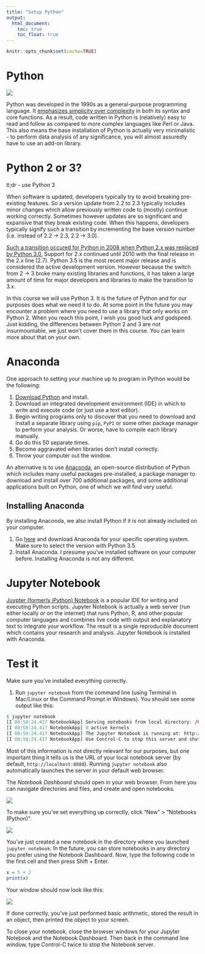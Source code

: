 ```yaml
---
title: "Setup Python"
output:
  html_document:
    toc: true
    toc_float: true
---
```


```r
knitr::opts_chunk$set(cache=TRUE)
```

# Python

[![](images/xkcd_python.png)](https://xkcd.com/353/)

Python was developed in the 1990s as a general-purpose programming language. It [emphasizes simplicity over complexity](https://en.wikipedia.org/wiki/Zen_of_Python) in both its syntax and core functions. As a result, code written in Python is (relatively) easy to read and follow as compared to more complex languages like Perl or Java. This also means the base installation of Python is actually very minimalistic - to perform data analysis of any significance, you will almost assuredly have to use an add-on library.

# Python 2 or 3?

tl;dr - use Python 3

When software is updated, developers typically try to avoid breaking pre-existing features. So a version update from 2.2 to 2.3 typically includes minor changes which allow previously written code to (mostly) continue working correctly. Sometimes however updates are so significant and expansive that they break existing code. When this happens, developers typically signify such a transition by incrementing the base version number (i.e. instead of 2.2 -> 2.3, 2.2 -> 3.0).

[Such a transition occured for Python in 2008 when Python 2.x was replaced by Python 3.0.](https://wiki.python.org/moin/Python2orPython3) Support for 2.x continued until 2010 with the final release in the 2.x line (2.7). Python 3.5 is the most recent major release and is considered the active development version. However because the switch from 2 -> 3 broke many existing libraries and functions, it has taken a large amount of time for major developers and libraries to make the transition to 3.x.

In this course we will use Python 3. It is the future of Python and for our purposes does what we need it to do. At some point in the future you may encounter a problem where you need to use a library that only works on Python 2. When you reach this point, I wish you good luck and godspeed. Just kidding, the differences between Python 2 and 3 are not insurmountable, we just won't cover them in this course. You can learn more about that on your own.

# Anaconda

One approach to setting your machine up to program in Python would be the following:

1. [Download Python](https://www.python.org/downloads/) and install.
2. Download an integrated development environment (IDE) in which to write and execute code (or just use a text editor).
3. Begin writing programs only to discover that you need to download and install a separate library using `pip`, `PyPI` or some other package manager to perform your analysis. Or worse, have to compile each library manually.
4. Go do this 50 separate times.
5. Become aggravated when libraries don't install correctly.
6. Throw your computer out the window.

An alternative is to use [Anaconda](https://www.continuum.io/downloads), an open-source distribution of Python which includes many useful packages pre-installed, a package manager to download and install over 700 additional packages, and some additional applications built on Python, one of which we will find very useful.

## Installing Anaconda

By installing Anaconda, we also install Python if it is not already included on your computer.

1. Go [here](https://www.continuum.io/downloads) and download Anaconda for your specific operating system. Make sure to select the version with Python 3.5.
2. Install Anaconda. I presume you've installed software on your computer before. Installing Anaconda is not any different.

# Jupyter Notebook

[Juypter (formerly iPython) Notebook](http://jupyter.org/) is a popular IDE for writing and executing Python scripts. Jupyter Notebook is actually a web server (run either locally or on the internet) that runs Python, R, and other popular computer languages and combines live code with output and explanatory text to integrate your workflow. The result is a single reproducible document which contains your research and analysis. Jupyter Notebook is installed with Anaconda.

# Test it

Make sure you've installed everything correctly.

1. Run `jupyter notebook` from the command line (using Terminal in Mac/Linux or the Command Prompt in Windows). You should see some output like this:

```r
$ jupyter notebook
[I 08:58:24.417 NotebookApp] Serving notebooks from local directory: /Users/benjamin
[I 08:58:24.417 NotebookApp] 0 active kernels
[I 08:58:24.417 NotebookApp] The Jupyter Notebook is running at: http://localhost:8888/
[I 08:58:24.417 NotebookApp] Use Control-C to stop this server and shut down all kernels (twice to skip confirmation).
```

Most of this information is not directly relevant for our purposes, but one important thing it tells us is the URL of your local notebook server (by default, `http://localhost:8888`). Running `jupyter notebook` also automatically launches the server in your default web browser.

The *Notebook Dashboard* should open in your web browser. From here you can navigate directories and files, and create and open notebooks.

![](images/jupyter_server.png)

To make sure you've set everything up correctly, click "New" > "Notebooks (Python)".

![](images/jupyter_new_notebook.png)

You've just created a new notebook in the directory where you launched `jupyter notebook`. In the future, you can store notebooks in any directory you prefer using the Notebook Dashboard. Now, type the following code in the first cell and then press Shift + Enter.

```r
x = 5 + 2
print(x)
```

Your window should now look like this:

![](images/jupyter_test.png)

If done correctly, you've just performed basic arithmetic, stored the result in an object, then printed the object to your screen.

To close your notebook, close the browser windows for your Jupyter Notebook and the Notebook Dashboard. Then back in the command line window, type Control-C twice to stop the Notebook server.

